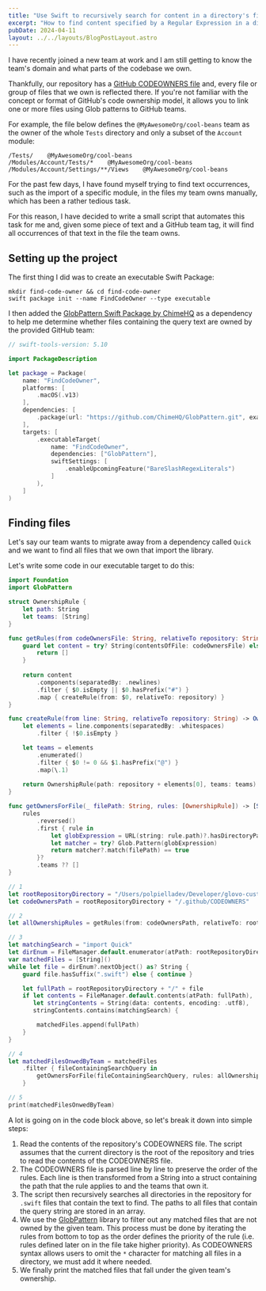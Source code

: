 ```yaml
---
title: "Use Swift to recursively search for content in a directory's files with Glob patterns and Regular Expressions"
excerpt: "How to find content specified by a Regular Expression in a directory's set of files defined by a Glob pattern using Swift."
pubDate: 2024-04-11
layout: ../../layouts/BlogPostLayout.astro
---
```


I have recently joined a new team at work and I am still getting to know the team's domain and what parts of the codebase we own. 

Thankfully, our repository has a [GitHub CODEOWNERS file](https://docs.github.com/en/repositories/managing-your-repositorys-settings-and-features/customizing-your-repository/about-code-owners) and, every file or group of files that we own is reflected there. If you're not familiar with the concept or format of GitHub's code ownership model, it allows you to link one or more files using Glob patterns to GitHub teams.

For example, the file below defines the `@MyAwesomeOrg/cool-beans` team as the owner of the whole `Tests` directory and only a subset of the `Account` module:

```
/Tests/    @MyAwesomeOrg/cool-beans
/Modules/Account/Tests/*    @MyAwesomeOrg/cool-beans
/Modules/Account/Settings/**/Views    @MyAwesomeOrg/cool-beans
```

For the past few days, I have found myself trying to find text occurrences, such as the import of a specific module, in the files my team owns manually, which has been a rather tedious task. 

For this reason, I have decided to write a small script that automates this task for me and, given some piece of text and a GitHub team tag, it will find all occurrences of that text in the file the team owns.

## Setting up the project

The first thing I did was to create an executable Swift Package:

```bash:Terminal
mkdir find-code-owner && cd find-code-owner
swift package init --name FindCodeOwner --type executable
```

I then added the [GlobPattern Swift Package by ChimeHQ](https://github.com/ChimeHQ/GlobPattern) as a dependency to help me determine whether files containing the query text are owned by the provided GitHub team:

```swift:Package.swift
// swift-tools-version: 5.10

import PackageDescription

let package = Package(
    name: "FindCodeOwner",
    platforms: [
        .macOS(.v13)
    ],
    dependencies: [
        .package(url: "https://github.com/ChimeHQ/GlobPattern.git", exact: "0.1.1")
    ],
    targets: [
        .executableTarget(
            name: "FindCodeOwner",
            dependencies: ["GlobPattern"],
            swiftSettings: [
                .enableUpcomingFeature("BareSlashRegexLiterals")
            ]
        ),
    ]
)
```

## Finding files

Let's say our team wants to migrate away from a dependency called `Quick` and we want to find all files that we own that import the library. 

Let's write some code in our executable target to do this:

```swift:main.swift
import Foundation
import GlobPattern

struct OwnershipRule {
    let path: String
    let teams: [String]
}

func getRules(from codeOwnersFile: String, relativeTo repository: String) -> [OwnershipRule] {
    guard let content = try? String(contentsOfFile: codeOwnersFile) else {
        return []
    }
    
    return content
        .components(separatedBy: .newlines)
        .filter { $0.isEmpty || $0.hasPrefix("#") }
        .map { createRule(from: $0, relativeTo: repository) }
}

func createRule(from line: String, relativeTo repository: String) -> OwnershipRule {
    let elements = line.components(separatedBy: .whitespaces)
        .filter { !$0.isEmpty }

    let teams = elements
        .enumerated()
        .filter { $0 != 0 && $1.hasPrefix("@") }
        .map(\.1)
    
    return OwnershipRule(path: repository + elements[0], teams: teams)
}

func getOwnersForFile(_ filePath: String, rules: [OwnershipRule]) -> [String] {
    rules
        .reversed()
        .first { rule in
            let globExpression = URL(string: rule.path)?.hasDirectoryPath == true ? rule.path + "*" : rule.path
            let matcher = try? Glob.Pattern(globExpression)
            return matcher?.match(filePath) == true
        }?
        .teams ?? []
}

// 1
let rootRepositoryDirectory = "/Users/polpielladev/Developer/glovo-customer-ios"
let codeOwnersPath = rootRepositoryDirectory + "/.github/CODEOWNERS"

// 2
let allOwnershipRules = getRules(from: codeOwnersPath, relativeTo: rootRepositoryDirectory)

// 3
let matchingSearch = "import Quick"
let dirEnum = FileManager.default.enumerator(atPath: rootRepositoryDirectory)
var matchedFiles = [String]()
while let file = dirEnum?.nextObject() as? String {
    guard file.hasSuffix(".swift") else { continue }

    let fullPath = rootRepositoryDirectory + "/" + file
    if let contents = FileManager.default.contents(atPath: fullPath),
       let stringContents = String(data: contents, encoding: .utf8),
       stringContents.contains(matchingSearch) {

        matchedFiles.append(fullPath)
    }
}

// 4
let matchedFilesOnwedByTeam = matchedFiles
    .filter { fileContainingSearchQuery in
        getOwnersForFile(fileContainingSearchQuery, rules: allOwnershipRules).contains("@Glovo/food-ios")
    }

// 5
print(matchedFilesOnwedByTeam)
```

A lot is going on in the code block above, so let's break it down into simple steps:

1. Read the contents of the repository's CODEOWNERS file. The script assumes that the current directory is the root of the repository and tries to read the contents of the CODEOWNERS file.
2. The CODEOWNERS file is parsed line by line to preserve the order of the rules. Each line is then transformed from a String into a struct containing the path that the rule applies to and the teams that own it.
3. The script then recursively searches all directories in the repository for `.swift` files that contain the text to find. The paths to all files that contain the query string are stored in an array.
4. We use the [GlobPattern](https://github.com/ChimeHQ/GlobPattern) library to filter out any matched files that are not owned by the given team. This process must be done by iterating the rules from bottom to top as the order defines the priority of the rule (i.e. rules defined later on in the file take higher priority). As CODEOWNERS syntax allows users to omit the `*` character for matching all files in a directory, we must add it where needed.
5. We finally print the matched files that fall under the given team's ownership.

